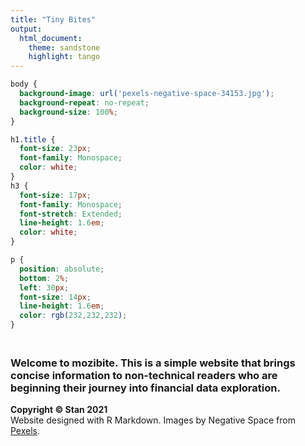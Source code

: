 ```yaml
---
title: "Tiny Bites"
output:
  html_document:
    theme: sandstone
    highlight: tango
---
```


<!--Make Github private after uploading  -->

```css

body {
  background-image: url('pexels-negative-space-34153.jpg');
  background-repeat: no-repeat;
  background-size: 100%;
}

h1.title {
  font-size: 23px;
  font-family: Monospace;
  color: white;
}
h3 {
  font-size: 17px;
  font-family: Monospace;
  font-stretch: Extended;
  line-height: 1.6em;
  color: white;
}

p {
  position: absolute;
  bottom: 2%;
  left: 30px;
  font-size: 14px;
  line-height: 1.6em;
  color: rgb(232,232,232);
}

```

### <br> Welcome to mozibite. This is a simple website that brings concise information to non-technical readers who are beginning their journey into financial data exploration.

**Copyright © Stan 2021**  
Website designed with R Markdown. Images by Negative Space from [Pexels](www.pexels.com).